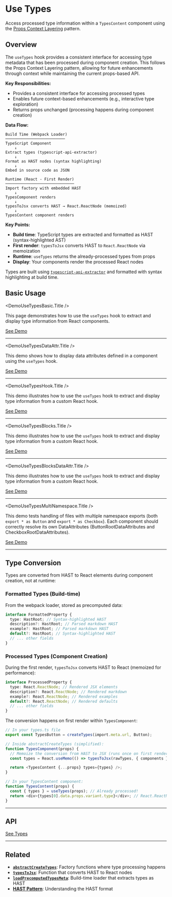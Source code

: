 # Use Types

Access processed type information within a `TypesContent` component using the [Props Context Layering](../../patterns/props-context-layering/page.mdx) pattern.

## Overview

The `useTypes` hook provides a consistent interface for accessing type metadata that has been processed during component creation. This follows the Props Context Layering pattern, allowing for future enhancements through context while maintaining the current props-based API.

**Key Responsibilities:**

- Provides a consistent interface for accessing processed types
- Enables future context-based enhancements (e.g., interactive type exploration)
- Returns props unchanged (processing happens during component creation)

**Data Flow:**

```
Build Time (Webpack Loader)
──────────────────────────
TypeScript Component
    ↓
Extract types (typescript-api-extractor)
    ↓
Format as HAST nodes (syntax highlighting)
    ↓
Embed in source code as JSON

Runtime (React - First Render)
──────────────────────────────
Import factory with embedded HAST
    ↓
TypesComponent renders
    ↓
typesToJsx converts HAST → React.ReactNode (memoized)
    ↓
TypesContent component renders
```

**Key Points:**

- **Build time**: TypeScript types are extracted and formatted as HAST (syntax-highlighted AST)
- **First render**: `typesToJsx` converts HAST to `React.ReactNode` via memoization
- **Runtime**: `useTypes` returns the already-processed types from props
- **Display**: Your components render the processed React nodes

Types are built using [`typescript-api-extractor`](https://github.com/michaldudak/typescript-api-extractor) and formatted with syntax highlighting at build time.

## Basic Usage


<DemoUseTypesBasic.Title />

This page demonstrates how to use the <code>useTypes</code> hook to extract and display type information from React components.

<DemoUseTypesBasic />

[See Demo](./demos/basic/)

---


<DemoUseTypesDataAttr.Title />

This demo shows how to display data attributes defined in a component using the `useTypes` hook.

<DemoUseTypesDataAttr />

[See Demo](./demos/data-attr/)

---


<DemoUseTypesHook.Title />

This demo illustrates how to use the `useTypes` hook to extract and display type information from a custom React hook.

<DemoUseTypesHook />

[See Demo](./demos/hook/)

---


<DemoUseTypesBlocks.Title />

This demo illustrates how to use the `useTypes` hook to extract and display type information from a custom React hook.

<DemoUseTypesBlocks />

[See Demo](./demos/blocks/)

---


<DemoUseTypesBlocksDataAttr.Title />

This demo illustrates how to use the `useTypes` hook to extract and display type information from a custom React hook.

<DemoUseTypesBlocksDataAttr />

[See Demo](./demos/blocks-data-attr/)

---


<DemoUseTypesMultiNamespace.Title />

This demo tests handling of files with multiple namespace exports (both `export * as Button` and `export * as Checkbox`). Each component should correctly resolve its own DataAttributes (ButtonRootDataAttributes and CheckboxRootDataAttributes).

<DemoUseTypesMultiNamespace />

[See Demo](./demos/multi-namespace/)

---

## Type Conversion

Types are converted from HAST to React elements during component creation, not at runtime:

### Formatted Types (Build-time)

From the webpack loader, stored as precomputed data:

```typescript
interface FormattedProperty {
  type: HastRoot; // Syntax-highlighted HAST
  description?: HastRoot; // Parsed markdown HAST
  example?: HastRoot; // Parsed markdown HAST
  default?: HastRoot; // Syntax-highlighted HAST
  // ... other fields
}
```

### Processed Types (Component Creation)

During the first render, `typesToJsx` converts HAST to React (memoized for performance):

```typescript
interface ProcessedProperty {
  type: React.ReactNode; // Rendered JSX elements
  description?: React.ReactNode; // Rendered markdown
  example?: React.ReactNode; // Rendered examples
  default?: React.ReactNode; // Rendered defaults
  // ... other fields
}
```

The conversion happens on first render within `TypesComponent`:

```typescript
// In your types.ts file
export const TypesButton = createTypes(import.meta.url, Button);

// Inside abstractCreateTypes (simplified):
function TypesComponent(props) {
  // Memoize the conversion from HAST to JSX (runs once on first render)
  const types = React.useMemo(() => typesToJsx(rawTypes, { components }), []);

  return <TypesContent {...props} types={types} />;
}

// In your TypesContent component:
function TypesContent(props) {
  const { types } = useTypes(props); // Already processed!
  return <div>{types[0].data.props.variant.type}</div>; // React.ReactNode
}
```

---

## API


<TypesUseTypes />

[See Types](./types.md)

---

## Related

- **[`abstractCreateTypes`](../../functions/abstract-create-types/page.mdx)**: Factory functions where type processing happens
- **[`typesToJsx`](../../functions/abstract-create-types/page.mdx#typestojsx)**: Function that converts HAST to React nodes
- **[`loadPrecomputedTypesMeta`](../../functions/load-precomputed-types-meta/page.mdx)**: Build-time loader that extracts types as HAST
- **[HAST Pattern](../../patterns/hast/page.mdx)**: Understanding the HAST format
